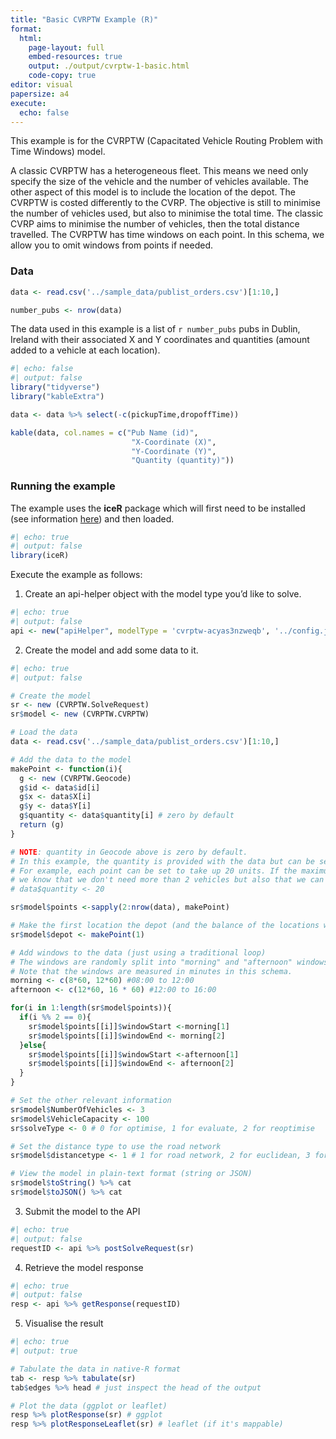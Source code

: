 ```yaml
---
title: "Basic CVRPTW Example (R)"
format:
  html: 
    page-layout: full
    embed-resources: true
    output: ./output/cvrptw-1-basic.html
    code-copy: true
editor: visual
papersize: a4
execute:
  echo: false
---
```


This example is for the CVRPTW (Capacitated Vehicle Routing Problem with Time Windows) model. 

A classic CVRPTW has a heterogeneous fleet. This means we need only specify the size of the vehicle and the number of vehicles available. The other aspect of this model is to include the location of the depot. The CVRPTW is costed differently to the CVRP. The objective is still to minimise the number of vehicles used, but also to minimise the total time. The classic CVRP aims to minimise the number of vehicles, then the total distance travelled. The CVRPTW has time windows on each point. In this schema, we allow you to omit windows from points if needed.

### Data 

```r

data <- read.csv('../sample_data/publist_orders.csv')[1:10,]

number_pubs <- nrow(data)

```

The data used in this example is a list of `r number_pubs` pubs in Dublin, Ireland with their associated X and Y coordinates and quantities (amount added to a vehicle at each location).

```r
#| echo: false
#| output: false
library("tidyverse")
library("kableExtra")
```

```r
data <- data %>% select(-c(pickupTime,dropoffTime))

kable(data, col.names = c("Pub Name (id)",
                           "X-Coordinate (X)",
                           "Y-Coordinate (Y)",
                           "Quantity (quantity)"))
```


### Running the example
|
The example uses the **iceR** package which will first need to be installed (see information [here](https://github.com/Icepack-co/iceR)) and then loaded.

```r
#| echo: true
#| output: false
library(iceR)
```


Execute the example as follows:

1. Create an api-helper object with the model type you'd like to solve.

```r
#| echo: true
#| output: false
api <- new("apiHelper", modelType = 'cvrptw-acyas3nzweqb', '../config.json')
```


2. Create the model and add some data to it.

```r
#| echo: true
#| output: false

# Create the model
sr <- new (CVRPTW.SolveRequest)
sr$model <- new (CVRPTW.CVRPTW)

# Load the data
data <- read.csv('../sample_data/publist_orders.csv')[1:10,]

# Add the data to the model
makePoint <- function(i){
  g <- new (CVRPTW.Geocode)
  g$id <- data$id[i]
  g$x <- data$X[i]
  g$y <- data$Y[i]
  g$quantity <- data$quantity[i] # zero by default
  return (g)
}

# NOTE: quantity in Geocode above is zero by default. 
# In this example, the quantity is provided with the data but can be set for each point here too.
# For example, each point can be set to take up 20 units. If the maximum capacity of the vehicle is set to 100
# we know that we don't need more than 2 vehicles but also that we can't use less than 2 vehicles.
# data$quantity <- 20

sr$model$points <-sapply(2:nrow(data), makePoint)

# Make the first location the depot (and the balance of the locations will be the visit points)
sr$model$depot <- makePoint(1)

# Add windows to the data (just using a traditional loop)
# The windows are randomly split into "morning" and "afternoon" windows.
# Note that the windows are measured in minutes in this schema.
morning <- c(8*60, 12*60) #08:00 to 12:00
afternoon <- c(12*60, 16 * 60) #12:00 to 16:00

for(i in 1:length(sr$model$points)){
  if(i %% 2 == 0){
    sr$model$points[[i]]$windowStart <-morning[1]
    sr$model$points[[i]]$windowEnd <- morning[2]
  }else{
    sr$model$points[[i]]$windowStart <-afternoon[1]
    sr$model$points[[i]]$windowEnd <- afternoon[2]
  }
}

# Set the other relevant information
sr$model$NumberOfVehicles <- 3
sr$model$VehicleCapacity <- 100
sr$solveType <- 0 # 0 for optimise, 1 for evaluate, 2 for reoptimise

# Set the distance type to use the road network
sr$model$distancetype <- 1 # 1 for road network, 2 for euclidean, 3 for haversine

# View the model in plain-text format (string or JSON)
sr$model$toString() %>% cat
sr$model$toJSON() %>% cat

```

3. Submit the model to the API

```r
#| echo: true
#| output: false
requestID <- api %>% postSolveRequest(sr)  
```


4. Retrieve the model response

```r
#| echo: true
#| output: false
resp <- api %>% getResponse(requestID)
```


5. Visualise the result

```r
#| echo: true
#| output: true

# Tabulate the data in native-R format
tab <- resp %>% tabulate(sr)
tab$edges %>% head # just inspect the head of the output

# Plot the data (ggplot or leaflet)
resp %>% plotResponse(sr) # ggplot                       
resp %>% plotResponseLeaflet(sr) # leaflet (if it's mappable)
```
 
